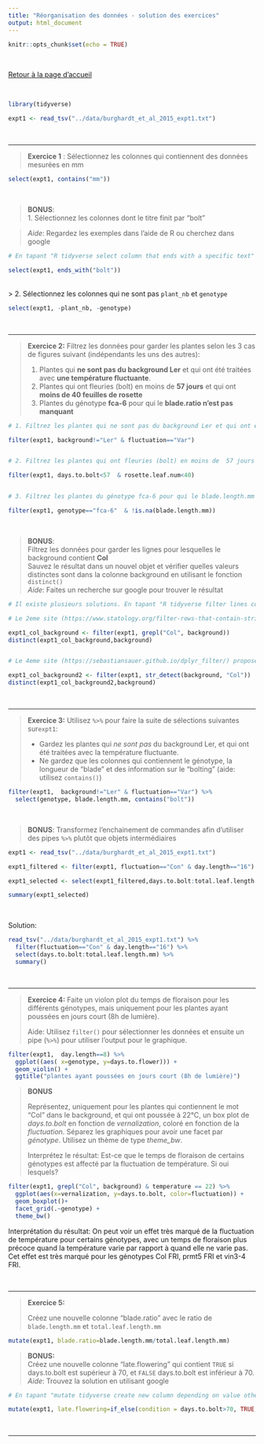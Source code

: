 ```yaml
---
title: "Réorganisation des données - solution des exercices"
output: html_document
---
```


```r
knitr::opts_chunk$set(echo = TRUE)
```
<br>

[Retour à la page d'accueil](https://scortijo.github.io/2025_L3_R/)

<br>

```r

library(tidyverse)

expt1 <- read_tsv("../data/burghardt_et_al_2015_expt1.txt")
```

<br>

******

> **Exercice 1** : Sélectionnez les colonnes qui contiennent des données mesurées en mm



```r
select(expt1, contains("mm"))
```

<br>


> **BONUS**:    
> 1. Sélectionnez les colonnes dont le titre finit par "bolt"   

> *Aide*: Regardez les exemples dans l'aide de R ou cherchez dans google


```r

# En tapant "R tidyverse select column that ends with a specific text" dans google, le 1er site (https://dplyr.tidyverse.org/reference/select.html) indique d'utiliser "ends_with" dans la fonction select

select(expt1, ends_with("bolt"))
```

<br>
> 2. Sélectionnez les colonnes qui ne sont pas `plant_nb` et `genotype` 



```r
select(expt1, -plant_nb, -genotype)
```


<br>


******

> **Exercice 2:**
> Filtrez les données pour garder les plantes selon les 3 cas de figures suivant (indépendants les uns des autres):
>
> 1. Plantes qui **ne sont pas du background Ler** et qui ont été traitées avec **une température fluctuante**.
> 2. Plantes qui ont fleuries (bolt) en moins de  **57 jours** et qui ont **moins de 40 feuilles de rosette**
> 3. Plantes du génotype **fca-6** pour qui le **blade.ratio n'est pas manquant**




```r
# 1. Filtrez les plantes qui ne sont pas du background Ler et qui ont été traitées avec une température fluctuante.

filter(expt1, background!="Ler" & fluctuation=="Var")


# 2. Filtrez les plantes qui ont fleuries (bolt) en moins de  57 jours et qui ont moins de 40 feuilles.

filter(expt1, days.to.bolt<57  & rosette.leaf.num<40)


# 3. Filtrez les plantes du génotype fca-6 pour qui le blade.length.mm n'est pas manquant

filter(expt1, genotype=="fca-6"  & !is.na(blade.length.mm))


```



<br>



>**BONUS**:   
> Filtrez les données pour garder les lignes pour lesquelles le background contient **Col**   
> Sauvez le résultat dans un nouvel objet et vérifier quelles valeurs distinctes sont dans la colonne background en utilisant le fonction `distinct()`   
> *Aide*: Faites un recherche sur google pour trouver le résultat


```r
# Il existe plusieurs solutions. En tapant "R tidyverse filter lines containing text" dans google 

# Le 2eme site (https://www.statology.org/filter-rows-that-contain-string-dplyr/) propose de faire 

expt1_col_background <- filter(expt1, grepl("Col", background))
distinct(expt1_col_background,background)


# Le 4eme site (https://sebastiansauer.github.io/dplyr_filter/) propose de faire

expt1_col_background2 <- filter(expt1, str_detect(background, "Col"))
distinct(expt1_col_background2,background)


```

<br>

******



> **Exercice 3:**
> Utilisez `%>%` pour faire la suite de sélections suivantes sur`expt1`:
>
> - Gardez les plantes qui _ne sont pas_ du background Ler, et qui ont été traitées avec la température fluctuante. 
> - Ne gardez que les colonnes qui contiennent le génotype, la longueur de "blade" et des information sur le "bolting" (aide: utilisez `contains()`)




```r

filter(expt1,  background!="Ler" & fluctuation=="Var") %>% 
  select(genotype, blade.length.mm, contains("bolt"))

```


<br>



> **BONUS**: Transformez l'enchainement de commandes afin d'utiliser des pipes `%>%` plutôt que objets intermédiaires
> 



```r

expt1 <- read_tsv("../data/burghardt_et_al_2015_expt1.txt")

expt1_filtered <- filter(expt1, fluctuation=="Con" & day.length=="16")

expt1_selected <- select(expt1_filtered,days.to.bolt:total.leaf.length.mm)

summary(expt1_selected)

```

<br>

Solution:
```r

read_tsv("../data/burghardt_et_al_2015_expt1.txt") %>% 
  filter(fluctuation=="Con" & day.length=="16") %>% 
  select(days.to.bolt:total.leaf.length.mm) %>% 
  summary()

```


<br>

******



> **Exercice 4:**
> Faite un violon plot du temps de floraison pour les différents génotypes, mais uniquement pour les plantes ayant poussées en jours court (8h de lumière).
>
> Aide: Utilisez `filter()` pour sélectionner les données et ensuite un pipe (`%>%`) pour utiliser l'output pour le graphique.




```r

filter(expt1,  day.length==8) %>% 
  ggplot((aes( x=genotype, y=days.to.flower))) +
  geom_violin() +
  ggtitle("plantes ayant poussées en jours court (8h de lumière)")

```


> **BONUS**
>
> Représentez, uniquement pour les plantes qui contiennent le mot "Col" dans le background, et qui ont poussée à 22°C, un box plot de _days.to.bolt_ en fonction de _vernalization_, coloré en fonction de la _fluctuation_. Séparez les graphiques pour avoir une facet par _génotype_. Utilisez un thème de type _theme_bw_.
>
>
> Interprétez le résultat: Est-ce que le temps de floraison de certains génotypes est affecté par la fluctuation de température. Si oui lesquels?



```r

filter(expt1, grepl("Col", background) & temperature == 22) %>% 
  ggplot(aes(x=vernalization, y=days.to.bolt, color=fluctuation)) +
  geom_boxplot()+
  facet_grid(.~genotype) +
  theme_bw()


```


Interprétation du résultat: On peut voir un effet très marqué de la fluctuation de température pour certains génotypes, avec un temps de floraison plus précoce quand la température varie par rapport à quand elle ne varie pas.
Cet effet est très marqué pour les génotypes Col FRI, prmt5 FRI et vin3-4 FRI.

<br>

******

> **Exercice 5:**
>
> Créez une nouvelle colonne "blade.ratio" avec le ratio de `blade.length.mm` et `total.leaf.length.mm`
>


```r

mutate(expt1, blade.ratio=blade.length.mm/total.leaf.length.mm)

```


> **BONUS:**    
> Créez une nouvelle colonne "late.flowering" qui contient `TRUE` si days.to.bolt est supérieur à 70, et `FALSE` days.to.bolt est inférieur à 70.   
> *Aide*: Trouvez la solution en utilisant google

```r
# En tapant "mutate tidyverse create new column depending on value other column" dasn google, le 1er site (https://www.marsja.se/r-add-column-to-dataframe-based-on-other-columns-conditions-dplyr/) propose plusieurs solutions pour créer une colonne en fonction des valeurs d'une autre colonne. Voici l'une d'elles qui utilise la fonction mutate():

mutate(expt1, late.flowering=if_else(condition = days.to.bolt>70, TRUE, FALSE))

```




<br>

******



